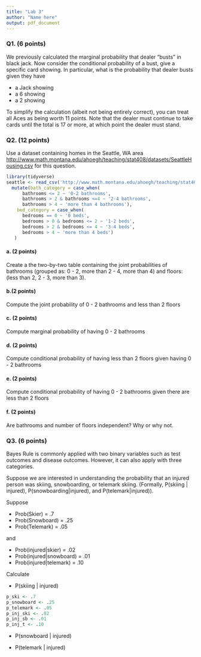 ```yaml
---
title: "Lab 3"
author: "Name here"
output: pdf_document
---
```


### Q1. (6 points)

We previously calculated the marginal probability that dealer "busts" in black jack. Now consider the conditional probability of a bust, give a specific card showing. In particular, what is the probability that dealer busts given they have 

- a Jack showing
- a 6 showing
- a 2 showing

To simplify the calculation (albeit not being entirely correct), you can treat all Aces as being worth 11 points. Note that the dealer must continue to take cards until the total is 17 or more, at which point the dealer must stand. 



### Q2. (12 points)

Use a dataset containing homes in the Seattle, WA area [http://www.math.montana.edu/ahoegh/teaching/stat408/datasets/SeattleHousing.csv](http://www.math.montana.edu/ahoegh/teaching/stat408/datasets/SeattleHousing.csv) for this question.

```r
library(tidyverse)
seattle <- read_csv('http://www.math.montana.edu/ahoegh/teaching/stat408/datasets/SeattleHousing.csv') %>%
  mutate(bath_category = case_when(
      bathrooms <= 2 ~ '0-2 bathrooms',
      bathrooms > 2 & bathrooms <=4 ~ '2-4 bathrooms',
      bathrooms > 4 ~ 'more than 4 bathrooms'),
    bed_category = case_when(
      bedrooms == 0 ~ '0 beds',
      bedrooms > 0 & bedrooms <= 2 ~ '1-2 beds',
      bedrooms > 2 & bedrooms <= 4 ~ '3-4 beds',
      bedrooms > 4 ~ 'more than 4 beds')
   )
```


#### a. (2 points)

Create a  the two-by-two table containing the joint probabilities of bathrooms (grouped as: 0 - 2, more than 2 - 4, more than 4) and floors:
(less than 2, 2 - 3, more than 3).


#### b.(2 points)

Compute the joint probability of 0 - 2 bathrooms and less than 2 floors


#### c. (2 points)
Compute marginal probability of having 0 - 2 bathrooms 


#### d. (2 points)
Compute conditional probability of having less than 2 floors given having 0 - 2 bathrooms


#### e. (2 points)
Compute conditional probability of having 0 - 2 bathrooms given there are less than 2 floors 


#### f. (2 points)
Are bathrooms and number of floors independent? Why or why not.


### Q3. (6 points)

Bayes Rule is commonly applied with two binary variables such as test outcomes and disease outcomes. However, it can also apply with three categories.

Suppose we are interested in understanding the probability that an injured person was skiing, snowboarding, or telemark skiing. (Formally, P(skiing | injured), P(snowboarding|injured), and P(telemark|injured)).

Suppose

- Prob(Skier) = .7
- Prob(Snowboard) = .25
- Prob(Telemark) = .05

and

- Prob(injured|skier) = .02
- Prob(injured|snowboard) = .01
- Prob(injured|telemark) = .10

Calculate

- P(skiing | injured)

```r
p_ski <- .7
p_snowboard <- .25
p_telemark <- .05
p_inj_ski <- .02
p_inj_sb <- .01
p_inj_t <- .10

```


- P(snowboard | injured)


- P(telemark | injured)

